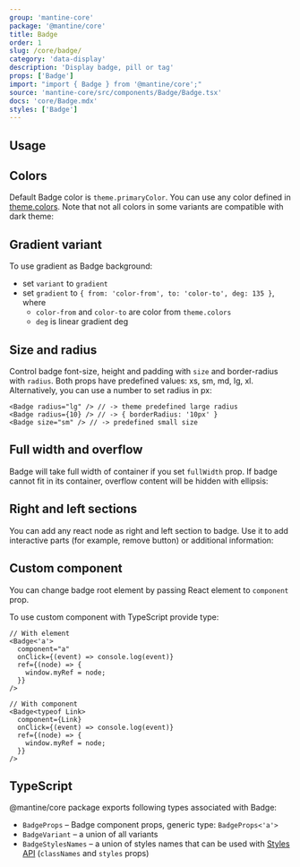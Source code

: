 ```yaml
---
group: 'mantine-core'
package: '@mantine/core'
title: Badge
order: 1
slug: /core/badge/
category: 'data-display'
description: 'Display badge, pill or tag'
props: ['Badge']
import: "import { Badge } from '@mantine/core';"
source: 'mantine-core/src/components/Badge/Badge.tsx'
docs: 'core/Badge.mdx'
styles: ['Badge']
---
```



## Usage

<Demo data={BadgeDemos.usage} />

## Colors

Default Badge color is `theme.primaryColor`.
You can use any color defined in [theme.colors](/theming/extend-theme/#default-colors).
Note that not all colors in some variants are compatible with dark theme:

<Demo data={BadgeDemos.colors} />

## Gradient variant

To use gradient as Badge background:

- set `variant` to `gradient`
- set `gradient` to `{ from: 'color-from', to: 'color-to', deg: 135 }`, where
  - `color-from` and `color-to` are color from `theme.colors`
  - `deg` is linear gradient deg

<Demo data={BadgeDemos.gradient} />

## Size and radius

Control badge font-size, height and padding with `size` and border-radius with `radius`.
Both props have predefined values: xs, sm, md, lg, xl.
Alternatively, you can use a number to set radius in px:

```tsx
<Badge radius="lg" /> // -> theme predefined large radius
<Badge radius={10} /> // -> { borderRadius: '10px' }
<Badge size="sm" /> // -> predefined small size
```

<Demo data={BadgeDemos.sizes} />

## Full width and overflow

Badge will take full width of container if you set `fullWidth` prop.
If badge cannot fit in its container, overflow content will be hidden with ellipsis:

<Demo data={BadgeDemos.overflow} />

## Right and left sections

You can add any react node as right and left section to badge.
Use it to add interactive parts (for example, remove button) or additional information:

<Demo data={BadgeDemos.sections} />

## Custom component

You can change badge root element by passing React element to `component` prop.

<Demo data={BadgeDemos.component} />

To use custom component with TypeScript provide type:

```tsx
// With element
<Badge<'a'>
  component="a"
  onClick={(event) => console.log(event)}
  ref={(node) => {
    window.myRef = node;
  }}
/>

// With component
<Badge<typeof Link>
  component={Link}
  onClick={(event) => console.log(event)}
  ref={(node) => {
    window.myRef = node;
  }}
/>
```

## TypeScript

@mantine/core package exports following types associated with Badge:

- `BadgeProps` – Badge component props, generic type: `BadgeProps<'a'>`
- `BadgeVariant` – a union of all variants
- `BadgeStylesNames` – a union of styles names that can be used with [Styles API](/theming/styles-api/) (`classNames` and `styles` props)
